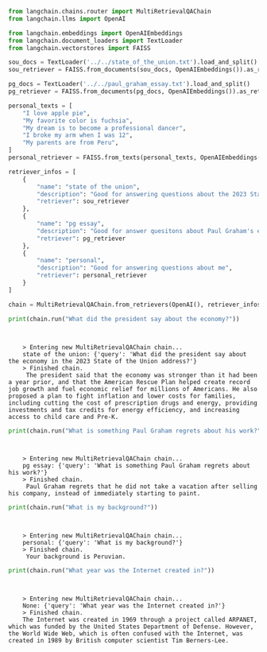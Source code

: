 ```python
from langchain.chains.router import MultiRetrievalQAChain
from langchain.llms import OpenAI
```


```python
from langchain.embeddings import OpenAIEmbeddings
from langchain.document_loaders import TextLoader
from langchain.vectorstores import FAISS

sou_docs = TextLoader('../../state_of_the_union.txt').load_and_split()
sou_retriever = FAISS.from_documents(sou_docs, OpenAIEmbeddings()).as_retriever()

pg_docs = TextLoader('../../paul_graham_essay.txt').load_and_split()
pg_retriever = FAISS.from_documents(pg_docs, OpenAIEmbeddings()).as_retriever()

personal_texts = [
    "I love apple pie",
    "My favorite color is fuchsia",
    "My dream is to become a professional dancer",
    "I broke my arm when I was 12",
    "My parents are from Peru",
]
personal_retriever = FAISS.from_texts(personal_texts, OpenAIEmbeddings()).as_retriever()
```


```python
retriever_infos = [
    {
        "name": "state of the union", 
        "description": "Good for answering questions about the 2023 State of the Union address", 
        "retriever": sou_retriever
    },
    {
        "name": "pg essay", 
        "description": "Good for answer quesitons about Paul Graham's essay on his career", 
        "retriever": pg_retriever
    },
    {
        "name": "personal", 
        "description": "Good for answering questions about me", 
        "retriever": personal_retriever
    }
]
```


```python
chain = MultiRetrievalQAChain.from_retrievers(OpenAI(), retriever_infos, verbose=True)
```


```python
print(chain.run("What did the president say about the economy?"))
```

<CodeOutputBlock lang="python">

```
    
    
    > Entering new MultiRetrievalQAChain chain...
    state of the union: {'query': 'What did the president say about the economy in the 2023 State of the Union address?'}
    > Finished chain.
     The president said that the economy was stronger than it had been a year prior, and that the American Rescue Plan helped create record job growth and fuel economic relief for millions of Americans. He also proposed a plan to fight inflation and lower costs for families, including cutting the cost of prescription drugs and energy, providing investments and tax credits for energy efficiency, and increasing access to child care and Pre-K.
```

</CodeOutputBlock>


```python
print(chain.run("What is something Paul Graham regrets about his work?"))
```

<CodeOutputBlock lang="python">

```
    
    
    > Entering new MultiRetrievalQAChain chain...
    pg essay: {'query': 'What is something Paul Graham regrets about his work?'}
    > Finished chain.
     Paul Graham regrets that he did not take a vacation after selling his company, instead of immediately starting to paint.
```

</CodeOutputBlock>


```python
print(chain.run("What is my background?"))
```

<CodeOutputBlock lang="python">

```
    
    
    > Entering new MultiRetrievalQAChain chain...
    personal: {'query': 'What is my background?'}
    > Finished chain.
     Your background is Peruvian.
```

</CodeOutputBlock>


```python
print(chain.run("What year was the Internet created in?"))
```

<CodeOutputBlock lang="python">

```
    
    
    > Entering new MultiRetrievalQAChain chain...
    None: {'query': 'What year was the Internet created in?'}
    > Finished chain.
    The Internet was created in 1969 through a project called ARPANET, which was funded by the United States Department of Defense. However, the World Wide Web, which is often confused with the Internet, was created in 1989 by British computer scientist Tim Berners-Lee.
```

</CodeOutputBlock>
